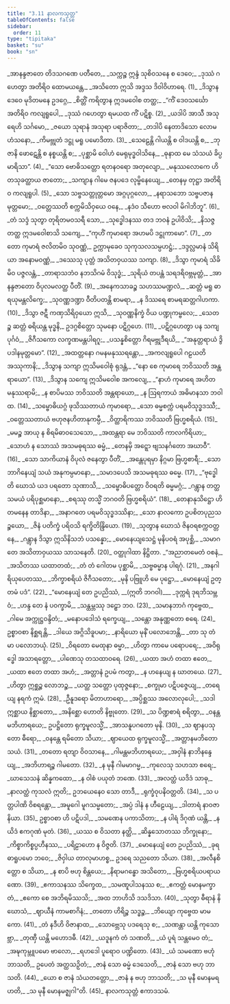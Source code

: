 ```yaml
---
title: "3.11 နာလကသုတ္တ"
tableOfContents: false
sidebar:
  order: 11
type: "tipitaka"
basket: "su"
book: "sn"
---
```



<DynamicBreadcrumb />

<Division number="685" book="sn" e="ch" v="18" p="385">

<Paragraph number="817" type="verses" book="sn">
_အာနန္ဒဇာတေ တိဒသဂဏေ ပတီတေ,_  
_သက္ကဉ္စ ဣန္ဒံ သုစိဝသနေ စ ဒေဝေ;_  
_ဒုဿံ ဂဟေတွာ အတိရိဝ ထောမယန္တေ,_  
_အသိတော ဣသိ အဒ္ဒသ ဒိဝါဝိဟာရေ. (1)_  

</Paragraph>

</Division>
<Division number="686" book="sn" e="ch" v="18" p="385">

<Paragraph number="818" type="verses" book="sn">
_ဒိသွာန ဒေဝေ မုဒိတမနေ ဥဒဂ္ဂေ,_  
_စိတ္တိံ ကရိတွာန ဣဒမဝေါစ တတ္ထ;_  
_“ကိံ ဒေဝသင်္ဃော အတိရိဝ ကလျရူပေါ,_  
_ဒုဿံ ဂဟေတွာ ရမယထ ကိံ ပဋိစ္စ. (2)_  

</Paragraph>

</Division>
<Division number="687" book="sn" e="ch" v="18" p="385">

<Paragraph number="819" type="verses" book="sn">
_ယဒါပိ အာသီ အသုရေဟိ သင်္ဂမော,_  
_ဇယော သုရာနံ အသုရာ ပရာဇိတာ;_  
_တဒါပိ နေတာဒိသော လောမဟံသနော,_  
_ကိမဗ္ဘုတံ ဒဋ္ဌု မရူ ပမောဒိတာ. (3)_  

</Paragraph>

</Division>
<Division number="688" book="sn" e="ch" v="18" p="385">

<Paragraph number="820" type="verses" book="sn">
_သေဠေန္တိ ဂါယန္တိ စ ဝါဒယန္တိ စ,_  
_ဘုဇာနိ ဖောဋေန္တိ စ နစ္စယန္တိ စ;_  
_ပုစ္ဆာမိ ဝေါဟံ မေရုမုဒ္ဓဝါသိနေ,_  
_ဓုနာထ မေ သံသယံ ခိပ္ပ မာရိသာ”. (4)_  

</Paragraph>

</Division>
<Division number="689" book="sn" e="ch" v="18" p="386">

<Paragraph number="821" type="verses" book="sn">
_“သော ဗောဓိသတ္တော ရတနဝရော အတုလျော,_  
_မနုဿလောကေ ဟိတသုခတ္ထာယ ဇာတော;_  
_သကျာန ဂါမေ ဇနပဒေ လုမ္ဗိနေယျေ,_  
_တေနမှ တုဋ္ဌာ အတိရိဝ ကလျရူပါ. (5)_  

</Paragraph>

</Division>
<Division number="690" book="sn" e="ch" v="18" p="386">

<Paragraph number="822" type="verses" book="sn">
_သော သဗ္ဗသတ္တုတ္တမော အဂ္ဂပုဂ္ဂလော,_  
_နရာသဘော သဗ္ဗပဇာနမုတ္တမော;_  
_ဝတ္တေဿတိ စက္ကမိသိဝှယေ ဝနေ,_  
_နဒံဝ သီဟော ဗလဝါ မိဂါဘိဘူ”. (6)_  

</Paragraph>

</Division>
<Division number="691" book="sn" e="ch" v="18" p="386">

<Paragraph number="823" type="verses" book="sn">
_တံ သဒ္ဒံ သုတွာ တုရိတမဝသရီ သော,_  
_သုဒ္ဓေါဒနဿ တဒ ဘဝနံ ဥပါဝိသိ;_  
_နိသဇ္ဇ တတ္ထ ဣဒမဝေါစာသိ သကျေ,_  
_“ကုဟိံ ကုမာရော အဟမပိ ဒဋ္ဌုကာမော”. (7)_  

</Paragraph>

</Division>
<Division number="692" book="sn" e="ch" v="18" p="386">

<Paragraph number="824" type="verses" book="sn">
_တတော ကုမာရံ ဇလိတမိဝ သုဝဏ္ဏံ,_  
ဥက္ကာမုခေဝ သုကုသလသမ္ပဟဋ္ဌံ;_  
_ဒဒ္ဒလ္လမာနံ သိရိယာ အနောမဝဏ္ဏံ,_  
_ဒဿေသု ပုတ္တံ အသိတဝှယဿ သကျာ. (8)_  

</Paragraph>

</Division>
<Division number="693" book="sn" e="ch" v="18" p="386">

<Paragraph number="825" type="verses" book="sn">
_ဒိသွာ ကုမာရံ သိခိမိဝ ပဇ္ဇလန္တံ,_  
_တာရာသဘံဝ နဘသိဂမံ ဝိသုဒ္ဓံ;_  
_သုရိယံ တပန္တံ သရဒရိဝဗ္ဘမုတ္တံ,_  
_အာနန္ဒဇာတော ဝိပုလမလတ္ထ ပီတိံ. (9)_  

</Paragraph>

</Division>
<Division number="694" book="sn" e="ch" v="18" p="386">

<Paragraph number="826" type="verses" book="sn">
_အနေကသာခဉ္စ သဟဿမဏ္ဍလံ,_  
_ဆတ္တံ မရူ ဓာရယုမန္တလိက္ခေ;_  
_သုဝဏ္ဏဒဏ္ဍာ ဝီတိပတန္တိ စာမရာ,_  
_န ဒိဿရေ စာမရဆတ္တဂါဟကာ. (10)_  

</Paragraph>

</Division>
<Division number="695" book="sn" e="ch" v="18" p="387">

<Paragraph number="827" type="verses" book="sn">
_ဒိသွာ ဇဋီ ကဏှသိရိဝှယော ဣသိ,_  
_သုဝဏ္ဏနိက္ခံ ဝိယ ပဏ္ဍုကမ္ဗလေ;_  
_သေတဉ္စ ဆတ္တံ ဓရိယန္တ မုဒ္ဓနိ,_  
ဥဒဂ္ဂစိတ္တော သုမနော ပဋိဂ္ဂဟေ. (11)_  

</Paragraph>

</Division>
<Division number="696" book="sn" e="ch" v="18" p="387">

<Paragraph number="828" type="verses" book="sn">
_ပဋိဂ္ဂဟေတွာ ပန သကျပုင်္ဂဝံ,_  
_ဇိဂီသကော လက္ခဏမန္တပါရဂူ;_  
_ပသန္နစိတ္တော ဂိရမဗ္ဘုဒီရယိ,_  
_“အနုတ္တရာယံ ဒွိပဒါနမုတ္တမော”. (12)_  

</Paragraph>

</Division>
<Division number="697" book="sn" e="ch" v="18" p="387">

<Paragraph number="829" type="verses" book="sn">
_အထတ္တနော ဂမနမနုဿရန္တော,_  
_အကလျရူပေါ ဂဠယတိ အဿုကာနိ;_  
_ဒိသွာန သကျာ ဣသိမဝေါစုံ ရုဒန္တံ,_  
_“နော စေ ကုမာရေ ဘဝိဿတိ အန္တရာယော”. (13)_  

</Paragraph>

</Division>
<Division number="698" book="sn" e="ch" v="18" p="387">

<Paragraph number="830" type="verses" book="sn">
_ဒိသွာန သကျေ ဣသိမဝေါစ အကလျေ,_  
_“နာဟံ ကုမာရေ အဟိတမနုဿရာမိ;_  
_န စာပိမဿ ဘဝိဿတိ အန္တရာယော,_  
_န ဩရကာယံ အဓိမာနသာ ဘဝါထ. (14)_  

</Paragraph>

</Division>
<Division number="699" book="sn" e="ch" v="18" p="387">

<Paragraph number="831" type="verses" book="sn">
_သမ္ဗောဓိယဂ္ဂံ ဖုသိဿတာယံ ကုမာရော,_  
_သော ဓမ္မစက္ကံ ပရမဝိသုဒ္ဓဒဿီ;_  
_ဝတ္တေဿတာယံ ဗဟုဇနဟိတာနုကမ္ပီ,_  
_ဝိတ္ထာရိကဿ ဘဝိဿတိ ဗြဟ္မစရိယံ. (15)_  

</Paragraph>

</Division>
<Division number="700" book="sn" e="ch" v="18" p="387">

<Paragraph number="832" type="verses" book="sn">
_မမဉ္စ အာယု န စိရမိဓာဝသေသော,_  
_အထန္တရာ မေ ဘဝိဿတိ ကာလကိရိယာ;_  
_သောဟံ န သောဿံ အသမဓုရဿ ဓမ္မံ,_  
_တေနမှိ အဋ္ဋော ဗျသနင်္ဂတော အဃာဝီ”. (16)_  

</Paragraph>

</Division>
<Division number="701" book="sn" e="ch" v="18" p="388">

<Paragraph number="833" type="verses" book="sn">
_သော သာကိယာနံ ဝိပုလံ ဇနေတွာ ပီတိံ,_  
_အန္တေပုရမှာ နိဂ္ဂမာ ဗြဟ္မစာရီ;_  
_သော ဘာဂိနေယျံ သယံ အနုကမ္ပမာနော,_  
_သမာဒပေသိ အသမဓုရဿ ဓမ္မေ. (17)_  

</Paragraph>

</Division>
<Division number="702" book="sn" e="ch" v="18" p="388">

<Paragraph number="834" type="verses" book="sn">
_“ဗုဒ္ဓေါတိ ဃောသံ ယဒ ပရတော သုဏာသိ,_  
_သမ္ဗောဓိပတ္တော ဝိဝရတိ ဓမ္မမဂ္ဂံ;_  
_ဂန္တွာန တတ္ထ သမယံ ပရိပုစ္ဆမာနော,_  
_စရဿု တသ္မိံ ဘဂဝတိ ဗြဟ္မစရိယံ”. (18)_  

</Paragraph>

</Division>
<Division number="703" book="sn" e="ch" v="18" p="388">

<Paragraph number="835" type="verses" book="sn">
_တေနာနုသိဋ္ဌော ဟိတမနေန တာဒိနာ,_  
_အနာဂတေ ပရမဝိသုဒ္ဓဒဿိနာ;_  
_သော နာလကော ဥပစိတပုညသဉ္စယော,_  
_ဇိနံ ပတိက္ခံ ပရိဝသိ ရက္ခိတိန္ဒြိယော. (19)_  

</Paragraph>

</Division>
<Division number="704" book="sn" e="ch" v="18" p="388">

<Paragraph number="836" type="verses" book="sn">
_သုတွာန ဃောသံ ဇိနဝရစက္ကဝတ္တနေ,_  
_ဂန္တွာန ဒိသွာ ဣသိနိသဘံ ပသန္နော;_  
_မောနေယျသေဋ္ဌံ မုနိပဝရံ အပုစ္ဆိ,_  
_သမာဂတေ အသိတာဝှယဿ သာသနေတိ. (20)_  


</Paragraph>
</Division>

<Paragraph number="837" type="center" book="sn">
ဝတ္ထုဂါထာ နိဋ္ဌိတာ.


</Paragraph>

<Division number="705" book="sn" e="ch" v="18" p="388">

<Paragraph number="838" type="verses" book="sn">
_“အညာတမေတံ ဝစနံ,_  
_အသိတဿ ယထာတထံ;_  
_တံ တံ ဂေါတမ ပုစ္ဆာမိ,_  
_သဗ္ဗဓမ္မာန ပါရဂုံ. (21)_  

</Paragraph>

</Division>
<Division number="706" book="sn" e="ch" v="18" p="388">

<Paragraph number="839" type="verses" book="sn">
_အနဂါရိယုပေတဿ,_  
_ဘိက္ခာစရိယံ ဇိဂီသတော;_  
_မုနိ ပဗြူဟိ မေ ပုဋ္ဌော,_  
_မောနေယျံ ဥတ္တမံ ပဒံ”. (22)_  

</Paragraph>

</Division>
<Division number="707" book="sn" e="ch" v="18" p="388">

<Paragraph number="840" type="verses" book="sn">
_“မောနေယျံ တေ ဥပညိဿံ, __(ဣတိ ဘဂဝါ)___  
_ဒုက္ကရံ ဒုရဘိသမ္ဘဝံ;_  
_ဟန္ဒ တေ နံ ပဝက္ခာမိ,_  
_သန္ထမ္ဘဿု ဒဠှော ဘဝ. (23)_  

</Paragraph>

</Division>
<Division number="708" book="sn" e="ch" v="18" p="389">

<Paragraph number="841" type="verses" book="sn">
_သမာနဘာဂံ ကုဗ္ဗေထ,_  
_ဂါမေ အက္ကုဋ္ဌဝန္ဒိတံ;_  
_မနောပဒေါသံ ရက္ခေယျ,_  
_သန္တော အနုဏ္ဏတော စရေ. (24)_  

</Paragraph>

</Division>
<Division number="709" book="sn" e="ch" v="18" p="389">

<Paragraph number="842" type="verses" book="sn">
ဥစ္စာဝစာ နိစ္ဆရန္တိ,_  
_ဒါယေ အဂ္ဂိသိခူပမာ;_  
_နာရိယော မုနိံ ပလောဘေန္တိ,_  
_တာ သု တံ မာ ပလောဘယုံ. (25)_  

</Paragraph>

</Division>
<Division number="710" book="sn" e="ch" v="18" p="389">

<Paragraph number="843" type="verses" book="sn">
_ဝိရတော မေထုနာ ဓမ္မာ,_  
_ဟိတွာ ကာမေ ပရောပရေ;_  
_အဝိရုဒ္ဓေါ အသာရတ္တော,_  
_ပါဏေသု တသထာဝရေ. (26)_  

</Paragraph>

</Division>
<Division number="711" book="sn" e="ch" v="18" p="389">

<Paragraph number="844" type="verses" book="sn">
_ယထာ အဟံ တထာ ဧတေ,_  
_ယထာ ဧတေ တထာ အဟံ;_  
_အတ္တာနံ ဥပမံ ကတွာ,_  
_န ဟနေယျ န ဃာတယေ. (27)_  

</Paragraph>

</Division>
<Division number="712" book="sn" e="ch" v="18" p="389">

<Paragraph number="845" type="verses" book="sn">
_ဟိတွာ ဣစ္ဆဉ္စ လောဘဉ္စ,_  
_ယတ္ထ သတ္တော ပုထုဇ္ဇနော;_  
_စက္ခုမာ ပဋိပဇ္ဇေယျ,_  
_တရေယျ နရကံ ဣမံ. (28)_  

</Paragraph>

</Division>
<Division number="713" book="sn" e="ch" v="18" p="389">

<Paragraph number="846" type="verses" book="sn">
_ဦနူဒရော မိတာဟာရော,_  
_အပ္ပိစ္ဆဿ အလောလုပေါ;_  
_သဒါ ဣစ္ဆာယ နိစ္ဆာတော,_  
_အနိစ္ဆော ဟောတိ နိဗ္ဗုတော. (29)_  

</Paragraph>

</Division>
<Division number="714" book="sn" e="ch" v="18" p="389">

<Paragraph number="847" type="verses" book="sn">
_သ ပိဏ္ဍစာရံ စရိတွာ,_  
_ဝနန္တမဘိဟာရယေ;_  
ဥပဋ္ဌိတော ရုက္ခမူလသ္မိံ,_  
_အာသနူပဂတော မုနိ. (30)_  

</Paragraph>

</Division>
<Division number="715" book="sn" e="ch" v="18" p="389">

<Paragraph number="848" type="verses" book="sn">
_သ ဈာနပသုတော ဓီရော,_  
_ဝနန္တေ ရမိတော သိယာ;_  
_ဈာယေထ ရုက္ခမူလသ္မိံ,_  
_အတ္တာနမဘိတောသယံ. (31)_  

</Paragraph>

</Division>
<Division number="716" book="sn" e="ch" v="18" p="389">

<Paragraph number="849" type="verses" book="sn">
_တတော ရတျာ ဝိဝသာနေ,_  
_ဂါမန္တမဘိဟာရယေ;_  
_အဝှါနံ နာဘိနန္ဒေယျ,_  
_အဘိဟာရဉ္စ ဂါမတော. (32)_  

</Paragraph>

</Division>
<Division number="717" book="sn" e="ch" v="18" p="389">

<Paragraph number="850" type="verses" book="sn">
_န မုနီ ဂါမမာဂမ္မ,_  
_ကုလေသု သဟသာ စရေ;_  
_ဃာသေသနံ ဆိန္နကထော,_  
_န ဝါစံ ပယုတံ ဘဏေ. (33)_  

</Paragraph>

</Division>
<Division number="718" book="sn" e="ch" v="18" p="389">

<Paragraph number="851" type="verses" book="sn">
_အလတ္ထံ ယဒိဒံ သာဓု,_  
_နာလတ္ထံ ကုသလံ ဣတိ;_  
ဥဘယေနေဝ သော တာဒီ,_  
_ရုက္ခံဝုပနိဝတ္တတိ. (34)_  

</Paragraph>

</Division>
<Division number="719" book="sn" e="ch" v="18" p="389">

<Paragraph number="852" type="verses" book="sn">
_သ ပတ္တပါဏိ ဝိစရန္တော,_  
_အမူဂေါ မူဂသမ္မတော;_  
_အပ္ပံ ဒါနံ န ဟီဠေယျ,_  
_ဒါတာရံ နာဝဇာနိယာ. (35)_  

</Paragraph>

</Division>
<Division number="720" book="sn" e="ch" v="18" p="390">

<Paragraph number="853" type="verses" book="sn">
ဥစ္စာဝစာ ဟိ ပဋိပဒါ,_  
_သမဏေန ပကာသိတာ;_  
_န ပါရံ ဒိဂုဏံ ယန္တိ,_  
_နယိဒံ ဧကဂုဏံ မုတံ. (36)_  

</Paragraph>

</Division>
<Division number="721" book="sn" e="ch" v="18" p="390">

<Paragraph number="854" type="verses" book="sn">
_ယဿ စ ဝိသတာ နတ္ထိ,_  
_ဆိန္နသောတဿ ဘိက္ခုနော;_  
_ကိစ္စာကိစ္စပ္ပဟီနဿ,_  
_ပရိဠာဟော န ဝိဇ္ဇတိ. (37)_  

</Paragraph>

</Division>
<Division number="722" book="sn" e="ch" v="18" p="390">

<Paragraph number="855" type="verses" book="sn">
_မောနေယျံ တေ ဥပညိဿံ,_  
_ခုရဓာရူပမော ဘဝေ;_  
_ဇိဝှါယ တာလုမာဟစ္စ,_  
ဥဒရေ သညတော သိယာ. (38)_  

</Paragraph>

</Division>
<Division number="723" book="sn" e="ch" v="18" p="390">

<Paragraph number="856" type="verses" book="sn">
_အလီနစိတ္တော စ သိယာ,_  
_န စာပိ ဗဟု စိန္တယေ;_  
_နိရာမဂန္ဓော အသိတော,_  
_ဗြဟ္မစရိယပရာယဏော. (39)_  

</Paragraph>

</Division>
<Division number="724" book="sn" e="ch" v="18" p="390">

<Paragraph number="857" type="verses" book="sn">
_ဧကာသနဿ သိက္ခေထ,_  
_သမဏူပါသနဿ စ;_  
_ဧကတ္တံ မောနမက္ခာတံ,_  
_ဧကော စေ အဘိရမိဿသိ;_  
_အထ ဘာဟိသိ ဒသဒိသာ. (40)_  

</Paragraph>

</Division>
<Division number="725" book="sn" e="ch" v="18" p="390">

<Paragraph number="858" type="verses" book="sn">
_သုတွာ ဓီရာနံ နိဃောသံ,_  
_ဈာယီနံ ကာမစာဂိနံ;_  
_တတော ဟိရိဉ္စ သဒ္ဓဉ္စ,_  
_ဘိယျော ကုဗ္ဗေထ မာမကော. (41)_  

</Paragraph>

</Division>
<Division number="726" book="sn" e="ch" v="18" p="390">

<Paragraph number="859" type="verses" book="sn">
_တံ နဒီဟိ ဝိဇာနာထ,_  
_သောဗ္ဘေသု ပဒရေသု စ;_  
_သဏန္တာ ယန္တိ ကုသောဗ္ဘာ,_  
_တုဏှီ ယန္တိ မဟောဒဓီ. (42)_  

</Paragraph>

</Division>
<Division number="727" book="sn" e="ch" v="18" p="390">

<Paragraph number="860" type="verses" book="sn">
_ယဒူနကံ တံ သဏတိ,_  
_ယံ ပူရံ သန္တမေဝ တံ;_  
_အဍ္ဎကုမ္ဘူပမော ဗာလော,_  
_ရဟဒေါ ပူရောဝ ပဏ္ဍိတော. (43)_  

</Paragraph>

</Division>
<Division number="728" book="sn" e="ch" v="18" p="390">

<Paragraph number="861" type="verses" book="sn">
_ယံ သမဏော ဗဟုံ ဘာသတိ,_  
ဥပေတံ အတ္ထသဉှိတံ;_  
_ဇာနံ သော ဓမ္မံ ဒေသေတိ,_  
_ဇာနံ သော ဗဟု ဘာသတိ. (44)_  

</Paragraph>

</Division>
<Division number="729" book="sn" e="ch" v="18" p="390">

<Paragraph number="862" type="verses" book="sn">
_ယော စ ဇာနံ သံယတတ္တော,_  
_ဇာနံ န ဗဟု ဘာသတိ;_  
_သ မုနီ မောနမရဟတိ,_  
_သ မုနီ မောနမဇ္ဈဂါ”တိ. (45)_  


</Paragraph>
</Division>

<Paragraph number="863" type="center" book="sn">
နာလကသုတ္တံ ဧကာဒသမံ.
</Paragraph>
